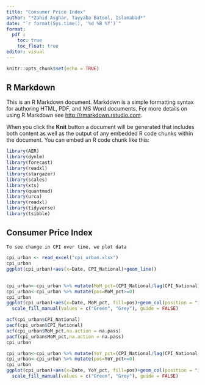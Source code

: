```yaml
---
title: "Consumer Price Index"
author: "*Zahid Asghar, Tayyaba Batool, Islamabad*"
date: "`r format(Sys.time(), '%d %B %Y')`"
format: 
  pdf :
    toc: true
    toc_float: true
editor: visual
---
```


```r
knitr::opts_chunk$set(echo = TRUE)
```

## R Markdown

This is an R Markdown document. Markdown is a simple formatting syntax for authoring HTML, PDF, and MS Word documents. For more details on using R Markdown see <http://rmarkdown.rstudio.com>.

When you click the **Knit** button a document will be generated that includes both content as well as the output of any embedded R code chunks within the document. You can embed an R code chunk like this:
```r
library(AER)
library(dynlm)
library(forecast)
library(readxl)
library(stargazer)
library(scales)
library(xts)
library(quantmod)
library(urca)
library(readxl)
library(tidyverse)
library(tsibble)
```

## Consumer Price Index

    To see change in CPI over time, we plot data 





```r
cpi_urban <- read_excel("cpi_urban.xlsx")
cpi_urban
ggplot(cpi_urban)+aes(x=Date, CPI_National)+geom_line()
```

## 


```r
cpi_urban<-cpi_urban %>% mutate(MoM_pct=(CPI_National/lag(CPI_National)-1)*100) 
cpi_urban<-cpi_urban %>% mutate(pos=MoM_pct>=0)
cpi_urban
ggplot(cpi_urban)+aes(x=Date, MoM_pct, fill=pos)+geom_col(position = "identity",  size = 0.25) +
  scale_fill_manual(values = c("Green", "Grey"), guide = FALSE)


```

```r
acf(cpi_urban$CPI_National)
pacf(cpi_urban$CPI_National)
acf(cpi_urban$MoM_pct,na.action = na.pass)
pacf(cpi_urban$MoM_pct,na.action = na.pass)
cpi_urban
```
```r
cpi_urban<-cpi_urban %>% mutate(YoY_pct=(CPI_National/lag(CPI_National,12)-1)*100) 
cpi_urban<-cpi_urban %>% mutate(pos=YoY_pct>=0)
cpi_urban
ggplot(cpi_urban)+aes(x=Date, YoY_pct, fill=pos)+geom_col(position = "identity",  size = 0.25) +
  scale_fill_manual(values = c("Green", "Grey"), guide = FALSE)

```
